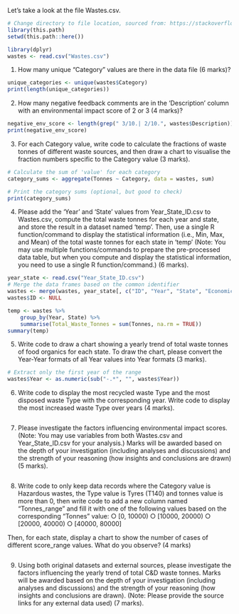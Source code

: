 Let’s take a look at the file Wastes.csv. 
```r
# Change directory to file location, sourced from: https://stackoverflow.com/a/74626705
library(this.path)
setwd(this.path::here())

library(dplyr)
wastes <- read.csv("Wastes.csv")
```
1.  How many unique “Category” values are there in the data file (6 marks)? 
```r
unique_categories <- unique(wastes$Category)
print(length(unique_categories))
```
2.  How  many  negative  feedback  comments  are  in  the  'Description'  column  with  an 
environmental impact score of 2 or 3 (4 marks)? 
```r
negative_env_score <- length(grep(" 3/10.| 2/10.", wastes$Description))
print(negative_env_score)
```
3.  For each Category value, write code to calculate the fractions of waste tonnes of different 
waste sources, and then draw a chart to visualise the fraction numbers specific to the Category 
value (3 marks). 
```r
# Calculate the sum of 'value' for each category
category_sums <- aggregate(Tonnes ~ Category, data = wastes, sum)

# Print the category sums (optional, but good to check)
print(category_sums)
```
4.  Please add the 'Year' and 'State' values from Year_State_ID.csv to Wastes.csv, compute the 
total waste tonnes for each year and state, and store the result in a dataset named 'temp'. Then, 
use a single R function/command to display the statistical information (i.e., Min, Max, and 
Mean)  of  the  total  waste  tonnes  for  each  state  in  ‘temp’  (Note: You may use multiple 
functions/commands  to  prepare  the pre-processed data table, but when you compute and 
display the statistical information, you need to use a single R function/command.) (6 marks). 
```r
year_state <- read.csv("Year_State_ID.csv")
# Merge the data frames based on the common identifier
wastes <- merge(wastes, year_state[, c("ID", "Year", "State", "Economic_Growth")], by.x = "Year_State_ID", by.y = "ID", all.x = TRUE)
wastes$ID <- NULL

temp <- wastes %>%
    group_by(Year, State) %>%
    summarise(Total_Waste_Tonnes = sum(Tonnes, na.rm = TRUE))
summary(temp)
```
5.  Write code to draw a chart showing a yearly trend of total waste tonnes of food organics for 
each state. To draw the chart, please convert the Year-Year formats of all Year values into Year 
formats (3 marks).  
```r
# Extract only the first year of the range
wastes$Year <- as.numeric(sub("-.*", "", wastes$Year))
```
6.  Write code to display the most recycled waste Type and the most disposed waste Type with the 
corresponding year. Write code to display the most increased waste Type over years (4 marks). 
```r

```
7.  Please investigate the factors influencing environmental impact scores. (Note: You may use 
variables  from  both  Wastes.csv  and  Year_State_ID.csv  for  your analysis.) Marks will be 
awarded based on the depth of your investigation (including analyses and discussions) and the 
strength of your reasoning (how insights and conclusions are drawn) (5 marks). 
```r

```
8.  Write code to only keep data records where the Category value is Hazardous wastes, the Type 
value is Tyres (T140) and  tonnes value is more than 0, then write code to add a new column 
named  “Tonnes_range”  and  fill  it  with  one  of  the  following  values  based  on  the 
corresponding “Tonnes” value: 
○        [0, 10000) 
○        [10000, 20000) 
○        [20000, 40000) 
○        [40000, 80000] 

Then, for each state, display a chart to show the number of cases of different score_range 
values. What do you observe? (4 marks) 
```r

```
9.  Using both original datasets and external sources, please investigate the factors influencing 
the yearly trend of total C&D waste tonnes. Marks will be awarded based on the depth of your 
investigation (including analyses and discussions) and the strength of your reasoning (how 
insights and conclusions are drawn). (Note: Please provide the source links for any external 
data used) (7 marks). 
```r

```